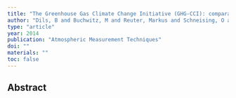 ```yaml
---
title: "The Greenhouse Gas Climate Change Initiative (GHG-CCI): comparative validation of GHG-CCI SCIAMACHY/ENVISAT and TANSO-FTS/GOSAT CO 2 and CH 4 retrieval algorithm products with measurements from the TCCON"
author: "Dils, B and Buchwitz, M and Reuter, Markus and Schneising, O and Boesch, Hartmut and Parker, Robert and Guerlet, Sandrine and Aben, Ilse and Blumenstock, Thomas and Burrows, JP and others"
type: "article"
year: 2014
publication: "Atmospheric Measurement Techniques"
doi: ""
materials: ""
toc: false
---
```


## Abstract

